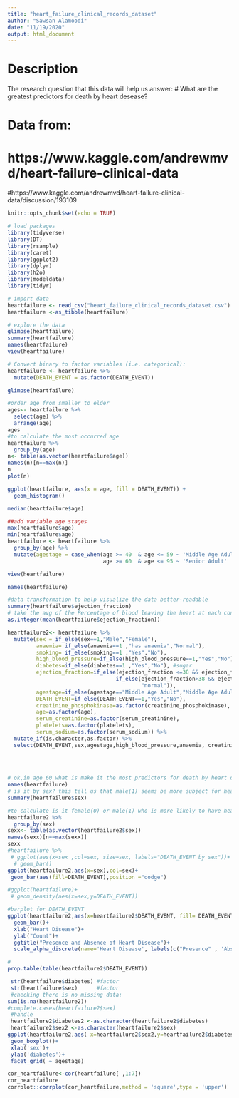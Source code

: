 ```yaml
---
title: "heart_failure_clinical_records_dataset"
author: "Sawsan Alamoodi"
date: "11/19/2020"
output: html_document
---
```

# Description 
The research question that this data will help us answer:
# What are the greatest predictors for death by heart desease?

# Data from:
# https://www.kaggle.com/andrewmvd/heart-failure-clinical-data
#https://www.kaggle.com/andrewmvd/heart-failure-clinical-data/discussion/193109

```r
knitr::opts_chunk$set(echo = TRUE)
```

```r

# load packages
library(tidyverse)
library(DT)
library(rsample)
library(caret)
library(ggplot2)
library(dplyr)
library(h2o)
library(modeldata)
library(tidyr)

```

```r
# import data
heartfailure <- read_csv("heart_failure_clinical_records_dataset.csv")
heartfailure <-as_tibble(heartfailure)
```

```r
# explore the data
glimpse(heartfailure)
summary(heartfailure)
names(heartfailure)
view(heartfailure)
```
```r

# Convert binary to factor variables (i.e. categorical):
heartfailure <- heartfailure %>%
  mutate(DEATH_EVENT = as.factor(DEATH_EVENT))

glimpse(heartfailure)

```
```r
#order age from smaller to elder
ages<- heartfailure %>%
  select(age) %>%
  arrange(age)
ages
#to calculate the most occurred age
heartfailure %>%
  group_by(age)
n<- table(as.vector(heartfailure$age))
names(n)[n==max(n)]
n
plot(n)

```

```r
ggplot(heartfailure, aes(x = age, fill = DEATH_EVENT)) +
  geom_histogram()

median(heartfailure$age)
```


```r
##add variable age stages
max(heartfailure$age)
min(heartfailure$age)
heartfailure <- heartfailure %>%  
  group_by(age) %>%
  mutate(agestage = case_when(age >= 40  & age <= 59 ~ 'Middle Age Adult',
                              age >= 60  & age <= 95 ~ 'Senior Adult'  ))

view(heartfailure)

names(heartfailure)


```

```r
#data transformation to help visualize the data better-readable
summary(heartfailure$ejection_fraction)
# take the avg of the Percentage of blood leaving the heart at each contraction
as.integer(mean(heartfailure$ejection_fraction))

heartfailure2<- heartfailure %>%
  mutate(sex = if_else(sex==1,"Male","Female"),
         anaemia= if_else(anaemia==1 ,"has anaemia","Normal"),
         smoking= if_else(smoking==1 ,"Yes","No"),
         high_blood_pressure=if_else(high_blood_pressure==1,"Yes","No"),
         diabetes=if_else(diabetes==1 ,"Yes","No"), #sugar
         ejection_fraction=if_else(ejection_fraction <=38 && ejection_fraction >= 14,"normal",
                                  if_else(ejection_fraction>38 && ejection_fraction<=80,"high",
                                          "normal")),
         agestage=if_else(agestage=="Middle Age Adult","Middle Age Adult","Senior Adult"),
         DEATH_EVENT=if_else(DEATH_EVENT==1,"Yes","No"),
         creatinine_phosphokinase=as.factor(creatinine_phosphokinase),
         age=as.factor(age),
         serum_creatinine=as.factor(serum_creatinine),
         platelets=as.factor(platelets),
         serum_sodium=as.factor(serum_sodium)) %>%
  mutate_if(is.character,as.factor) %>%
  select(DEATH_EVENT,sex,agestage,high_blood_pressure,anaemia, creatinine_phosphokinase,smoking,serum_creatinine,diabetes,ejection_fraction,platelets,serum_sodium,everything())
                                   
         
         
```

```r
# ok,in age 60 what is make it the most predictors for death by heart disease?
names(heartfailure)
# is it by sex? this tell us that male(1) seems be more subject for heart disease!
summary(heartfailure$sex)

#to calculate is it female(0) or male(1) who is more likely to have heard disease
heartfailure2 %>%
  group_by(sex)
sexx<- table(as.vector(heartfailure2$sex))
names(sexx)[n==max(sexx)]
sexx
#heartfailure %>%
 # ggplot(aes(x=sex ,col=sex, size=sex, labels="DEATH_EVENT by sex"))+
  # geom_bar()
ggplot(heartfailure2,aes(x=sex),col=sex)+
 geom_bar(aes(fill=DEATH_EVENT),position ="dodge")

#ggplot(heartfailure)+
 # geom_density(aes(x=sex,y=DEATH_EVENT))

```

```r
#barplot for DEATH_EVENT
ggplot(heartfailure2,aes(x=heartfailure2$DEATH_EVENT, fill= DEATH_EVENT))+
  geom_bar()+
  xlab("Heart Disease")+
  ylab("Count")+
  ggtitle("Presence and Absence of Heart Disease")+
  scale_alpha_discrete(name='Heart Disease', labels(c("Presence" , 'Absence')))
```

```r
#
prop.table(table(heartfailure2$DEATH_EVENT))
```

```r
 str(heartfailure$diabetes) #factor
 str(heartfailure$sex)      #factor
 #checking there is no missing data:
sum(is.na(heartfailure2))
#complete.cases(heartfailure2$sex)
 #handle
 heartfailure2$diabetes2 <-as.character(heartfailure2$diabetes)
 heartfailure2$sex2 <-as.character(heartfailure2$sex)
ggplot(heartfailure2,aes( x=heartfailure2$sex2,y=heartfailure2$diabetes2))+
 geom_boxplot()+
 xlab('sex')+
 ylab('diabetes')+
 facet_grid( ~ agestage)

```


```r


cor_heartfailure<-cor(heartfailure[ ,1:7])
cor_heartfailure
corrplot::corrplot(cor_heartfailure,method = 'square',type = 'upper')
```



     





